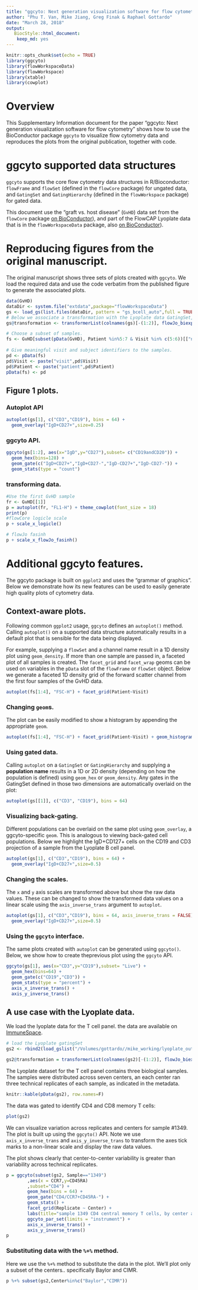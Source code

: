 ```yaml
---
title: "ggcyto: Next generation visualization software for flow cytometry. Supplementary Information."
author: "Phu T. Van, Mike Jiang, Greg Finak & Raphael Gottardo"
date: "March 28, 2018"
output: 
   BiocStyle::html_document:
    keep_md: yes
---
```


```r
knitr::opts_chunk$set(echo = TRUE)
library(ggcyto)
library(flowWorkspaceData)
library(flowWorkspace)
library(xtable)
library(cowplot)
```

# Overview

This Supplementary Information document for the paper "ggcyto: Next generation visualization software for flow cytometry" shows how to use the BioConductor package `ggcyto` to visualize flow cytometry data and reproduces the plots from the original publication, together with code. 

# ggcyto supported data structures

`ggcyto` supports the core flow cytometry data structures in R/Bioconductor: `flowFrame` and `flowSet` (defined in the `flowCore` package) for ungated data, and `GatingSet` and `GatingHierarchy` (defined in the `flowWorkspace` package) for gated data. 

This document use the "graft vs. host disease" (`GvHD`) data set from the `flowCore` package  [on BioConductor](https://doi.org/doi:10.18129/B9.bioc.flowCore)), and part of the FlowCAP Lyoplate data that is in the `flowWorkspaceData` package, also [on BioConductor](https://doi.org/doi:10.18129/B9.bioc.flowWorkspaceData)).


# Reproducing figures from the original manuscript.

The original manuscript shows three sets of plots created with `ggcyto`. We load the required data and use the code verbatim from the published figure to generate the associated plots.

```r
data(GvHD)
dataDir <- system.file("extdata",package="flowWorkspaceData")
gs <- load_gs(list.files(dataDir, pattern = "gs_bcell_auto",full = TRUE))
# Below we associate a transformation with the Lyoplate data GatingSet, which did not have one.
gs@transformation <- transformerList(colnames(gs)[-(1:2)], flowJo_biexp_trans())

# Choose a subset of samples.
fs <- GvHD[subset(pData(GvHD), Patient %in%5:7 & Visit %in% c(5:6))[["name"]]]
 
# Give meaningful visit and subject identifiers to the samples.
pd <- pData(fs)
pd$Visit <- paste("visit",pd$Visit)
pd$Patient <- paste("patient",pd$Patient)
pData(fs) <- pd
```

## Figure 1 plots.

### Autoplot API

```r
autoplot(gs[1], c("CD3","CD19"), bins = 64) +
  geom_overlay("IgD+CD27+",size=0.25)
```

### ggcyto API.

```r
ggcyto(gs[1:2], aes(x="IgD",y="CD27"),subset= c("CD19andCD20")) + 
  geom_hex(bins=128) + 
  geom_gate(c("IgD+CD27+","IgD+CD27-","IgD-CD27+","IgD-CD27-")) + 
  geom_stats(type = "count")
```

### transforming data.

```r
#Use the first GvHD sample
fr <- GvHD[[1]]
p = autoplot(fr, "FL1-H") + theme_cowplot(font_size = 18)
print(p)
#flowCore logicle scale
p + scale_x_logicle() 

# flowJo fasinh
p + scale_x_flowJo_fasinh() 
```

# Additional ggcyto features.

The ggcyto package is built on `ggplot2` and uses the "grammar of graphics". Below we demonstrate how its new features can be used to easily generate high quality plots of cytometry data.

## Context-aware plots.

Following common `ggplot2` usage, `ggcyto` defines an `autoplot()` method. 
Calling `autoplot()` on a supported data structure automatically results in a default
plot that is sensible for the data being displayed. 

For example, supplying a `flowSet` and a channel name result in a 1D density plot using `geom_density`. If more than one sample are passed in, a faceted plot of all samples is created. The `facet_grid` and `facet_wrap` geoms can be used on variables in the `pData` slot of the `flowFrame` or `flowSet` object.
Below we generate a faceted 1D density grid of the forward scatter channel from the first four samples of the GvHD data.

```r
autoplot(fs[1:4], "FSC-H") + facet_grid(Patient~Visit)
```

### Changing `geom`s.

The plot can be easily modified to show a histogram by appending the appropriate `geom`.

```r
autoplot(fs[1:4], "FSC-H") + facet_grid(Patient~Visit) + geom_histogram()
```

### Using gated data.

Calling `autoplot` on a `GatingSet` or `GatingHierarchy` and supplying a **population name** results in a 1D or 2D density (depending on how the population is defined) using `geom_hex` or `geom_density`. Any gates in the GatingSet defined in those two dimensions are automatically overlaid on the plot:

```r
autoplot(gs[[1]], c("CD3", "CD19"), bins = 64)
```

### Visualizing back-gating.

Different populations can be overlaid on the same plot using `geom_overlay`, a ggcyto-specific `geom`. This is analogous to viewing back-gated cell populations. Below we highlight the IgD+CD127+ cells on the CD19 and CD3 projection of a sample from the Lyoplate B cell panel.

```r
autoplot(gs[1], c("CD3","CD19"), bins = 64) +
  geom_overlay("IgD+CD27+",size=0.5) 
```

### Changing the scales.

The `x` and `y` axis scales are transformed above but show the raw data values. These can be changed to show the transformed data values on a linear scale using the `axis_inverse_trans` argument to `autoplot`.

```r
autoplot(gs[1], c("CD3","CD19"), bins = 64, axis_inverse_trans = FALSE) +
  geom_overlay("IgD+CD27+",size=0.5) 
```

### Using the `ggcyto` interface. 

The same plots created with `autoplot` can be generated using `ggcyto()`. Below, we show how to create theprevious plot using the `ggcyto` API.

```r
ggcyto(gs[1], aes(x="CD3",y="CD19"),subset= "Live") + 
  geom_hex(bins=64) +
  geom_gate(c("CD19","CD3")) + 
  geom_stats(type = "percent") + 
  axis_x_inverse_trans() +
  axis_y_inverse_trans()
```

## A use case with the Lyoplate data.

We load the lyoplate data for the T cell panel. the data are available on [ImmuneSpace](http://www.immunespace.org).

```r
# load the Lyoplate gatingSet
gs2 <- rbind2(load_gslist("/Volumes/gottardo//mike_working/lyoplate_out/gated_data/auto/gslist-tcell/"))

gs2@transformation = transformerList(colnames(gs2)[-(1:2)], flowJo_biexp_trans())
```

The Lyoplate dataset for the T cell panel contains three biological samples. The samples were distributed across seven centers, an each center ran three technical replicates of each sample, as indicated in the metadata. 

```r
knitr::kable(pData(gs2), row.names=F)
```

The data was gated to identify CD4 and CD8 memory T cells:

```r
plot(gs2)
```

We can visualize variation across replicates and centers for sample #1349.
The plot is built up using the `ggcyto()` API. Note we use `axis_x_inverse_trans` and `axis_y_inverse_trans` to transform the axes tick marks to a non-linear scale and display the raw data values. 

The plot shows clearly that center-to-center variability is greater than variability across technical replicates.

```r
p = ggcyto(subset(gs2, Sample=="1349")
        ,aes(x = CCR7,y=CD45RA)
        ,subset="CD4") +
        geom_hex(bins = 64) +
        geom_gate("CD4/CCR7+CD45RA-") +
        geom_stats() +
        facet_grid(Replicate ~ Center) +
        labs(title="sample 1349 CD4 central memory T cells, by center and replicate") +
        ggcyto_par_set(limits = "instrument") + 
        axis_x_inverse_trans() + 
        axis_y_inverse_trans() 
p
```

### Substituting data with the  `%+%` method.

Here we use the `%+%` method to substitute the data in the plot. We'll plot only a subset of the centers.. specifically Baylor and CIMR.
```r
p %+% subset(gs2,Center%in%c("Baylor","CIMR"))
```

